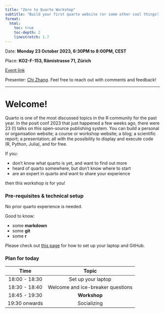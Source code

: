 ```yaml
---
title: "Zero to Quarto Workshop"
subtitle: "Build your first quarto website (or some other cool things!)"
format: 
  html:
    toc: true
    toc-depth: 2
    linestretch: 1.7
---
```


Date: **Monday 23 October 2023, 6:30PM to 8:00PM, CEST** 

Place: **KO2-F-153, Rämistrasse 71, Zürich**

[Event link](https://www.meetup.com/rladies-zurich/events/296330423/)

Presenter: [Chi Zhang](https://andreaczhang.github.io). Feel free to reach out with comments and feedback!

------------------
 
# Welcome!

Quarto is one of the most discussed topics in the R community for the past year. In the posit conf 2023 that just happened a few weeks ago, there were 23 (!) talks on this open-source publishing system. You can build a personal or organisation website; a course or workshop website; a blog; a scientific report; a presentation; all with the possibility to display and execute code (R, Python, Julia), and for free.


If you:

* don't know what quarto is yet, and want to find out more
* heard of quarto somewhere, but don't know where to start
* are an expert in quarto and want to share your experience

then this workshop is for you!


### Pre-requisites & technical setup

No prior quarto experience is needed. 

Good to know:

* some **markdown** 
* some **git**
* some **r**

Please check out [this page](setup.qmd) for how to set up your laptop and GitHub.


### Plan for today

|     Time         |           Topic                |
|:----------------:|:------------------------------:|
|  18:00 - 18:30   | Set up your laptop  |
|  18:30 - 18:40   | Welcome and ice-breaker questions  |
|  18:45 - 19:30   | **Workshop** |
|  19:30 onwards   | Socializing |

